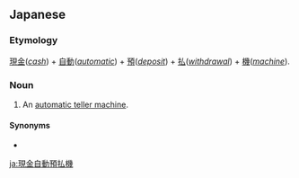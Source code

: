 ==Japanese==
{{ja-kanjitab|げん|きん|じ|どう|あず|o5=け|はら|k6=ばら|o6=い|き|r=y}}

===Etymology===
[[現金]](''[[cash]]'') + [[自動]](''[[automatic]]'') + [[預]](''[[deposit]]'') + [[払]](''[[withdrawal]]'') + [[機]](''[[machine]]'').

===Noun===
{{ja-noun|げんきん じどう あずけばらいき}}

# An [[automatic teller machine]].

====Synonyms====
* {{l|ja|ATM}}

[[ja:現金自動預払機]]